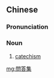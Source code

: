 {{also|问答集}}
==Chinese==
{{zh-forms|s=问答集|type=21}}

===Pronunciation===
{{zh-pron
|m=wèndájí
|cat=n
}}

===Noun===
{{zh-noun}}

# [[catechism]]

[[mg:問答集]]